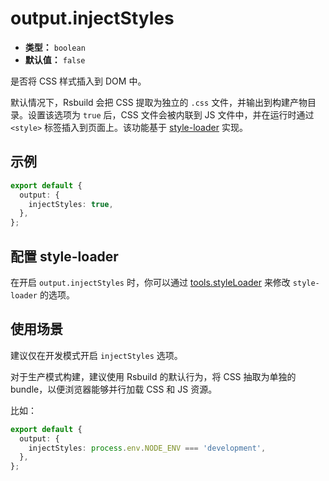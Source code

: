 # output.injectStyles

- **类型：** `boolean`
- **默认值：** `false`

是否将 CSS 样式插入到 DOM 中。

默认情况下，Rsbuild 会把 CSS 提取为独立的 `.css` 文件，并输出到构建产物目录。设置该选项为 `true` 后，CSS 文件会被内联到 JS 文件中，并在运行时通过 `<style>` 标签插入到页面上。该功能基于 [style-loader](https://npmjs.com/package/style-loader) 实现。

## 示例

```ts
export default {
  output: {
    injectStyles: true,
  },
};
```

## 配置 style-loader

在开启 `output.injectStyles` 时，你可以通过 [tools.styleLoader](/config/tools/style-loader) 来修改 `style-loader` 的选项。

## 使用场景

建议仅在开发模式开启 `injectStyles` 选项。

对于生产模式构建，建议使用 Rsbuild 的默认行为，将 CSS 抽取为单独的 bundle，以便浏览器能够并行加载 CSS 和 JS 资源。

比如：

```ts
export default {
  output: {
    injectStyles: process.env.NODE_ENV === 'development',
  },
};
```
